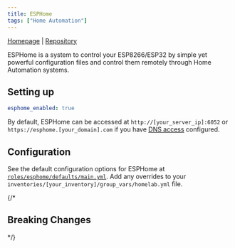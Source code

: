 ```yaml
---
title: ESPHome
tags: ["Home Automation"]
---
```



[Homepage](https://esphome.io/) |
[Repository](https://github.com/esphome/esphome)

<Tags tags={frontmatter.tags} />

ESPHome is a system to control your ESP8266/ESP32 by simple yet powerful configuration files and control them remotely through Home Automation systems.

## Setting up

```yaml title="inventories/homelab/group_vars/homelab.yml"
esphome_enabled: true
```

By default, ESPHome can be accessed at `http://[your_server_ip]:6052` or `https://esphome.[your_domain].com` if you have [DNS access](../../guides/dns-access/) configured.

## Configuration

See the default configuration options for ESPHome at [`roles/esphome/defaults/main.yml`](https://github.com/Dylancyclone/ansible-homelab-orchestration/blob/main/roles/esphome/defaults/main.yml).
Add any overrides to your `inventories/[your_inventory]/group_vars/homelab.yml` file.

{/* 

## Breaking Changes

*/}